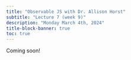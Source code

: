 ```yaml
---
title: "Observable JS with Dr. Allison Horst"
subtitle: "Lecture 7 (week 9)"
description: "Monday March 4th, 2024"
title-block-banner: true
toc: true
---
```


Coming soon!
